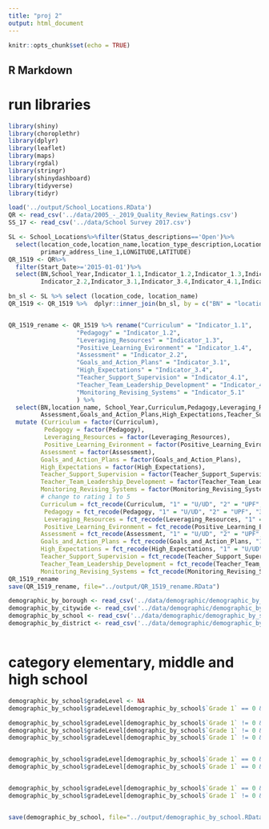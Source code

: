 ```yaml
---
title: "proj 2"
output: html_document
---
```


```r
knitr::opts_chunk$set(echo = TRUE)
```

## R Markdown
# run libraries 
```r
library(shiny)
library(choroplethr)
library(dplyr)
library(leaflet)
library(maps)
library(rgdal)
library(stringr)
library(shinydashboard)
library(tidyverse)
library(tidyr)
```


```r
load('../output/School_Locations.RData')
QR <- read_csv('../data/2005_-_2019_Quality_Review_Ratings.csv')
SS_17 <- read_csv('../data/School Survey 2017.csv')

SL <- School_Locations%>%filter(Status_descriptions=='Open')%>%
  select(location_code,location_name,location_type_description,Location_Category_Description,
         primary_address_line_1,LONGITUDE,LATITUDE)
QR_1519 <- QR%>%
  filter(Start_Date>='2015-01-01')%>%
  select(BN,School_Year,Indicator_1.1,Indicator_1.2,Indicator_1.3,Indicator_1.4,
         Indicator_2.2,Indicator_3.1,Indicator_3.4,Indicator_4.1,Indicator_4.2,Indicator_5.1)

```

```r
bn_sl <- SL %>% select (location_code, location_name)
QR_1519 <- QR_1519 %>%  dplyr::inner_join(bn_sl, by = c("BN" = "location_code")) 


QR_1519_rename <- QR_1519 %>% rename("Curriculum" = "Indicator_1.1", 
                   "Pedagogy" = "Indicator_1.2",
                   "Leveraging_Resources" = "Indicator_1.3",
                   "Positive_Learning_Evironment" = "Indicator_1.4",
                   "Assessment" = "Indicator_2.2",
                   "Goals_and_Action_Plans" = "Indicator_3.1",
                   "High_Expectations" = "Indicator_3.4",
                   "Teacher_Support_Supervision" = "Indicator_4.1",
                   "Teacher_Team_Leadership_Development" = "Indicator_4.2", 
                   "Monitoring_Revising_Systems" = "Indicator_5.1"
                   ) %>%
  select(BN,location_name, School_Year,Curriculum,Pedagogy,Leveraging_Resources,Positive_Learning_Evironment,
         Assessment,Goals_and_Action_Plans,High_Expectations,Teacher_Support_Supervision,Teacher_Team_Leadership_Development,Monitoring_Revising_Systems) %>% 
  mutate (Curriculum = factor(Curriculum),
          Pedagogy = factor(Pedagogy),
          Leveraging_Resources = factor(Leveraging_Resources),
          Positive_Learning_Evironment = factor(Positive_Learning_Evironment),
         Assessment = factor(Assessment),
         Goals_and_Action_Plans = factor(Goals_and_Action_Plans),
         High_Expectations = factor(High_Expectations),
         Teacher_Support_Supervision = factor(Teacher_Support_Supervision),
         Teacher_Team_Leadership_Development = factor(Teacher_Team_Leadership_Development),
         Monitoring_Revising_Systems = factor(Monitoring_Revising_Systems), 
         # change to rating 1 to 5 
         Curriculum = fct_recode(Curriculum, "1" = "U/UD", "2" = "UPF", "3" = "D", "4" = "P", "5" = "WD", "6" = "O"), 
          Pedagogy = fct_recode(Pedagogy, "1" = "U/UD", "2" = "UPF", "3" = "D", "4" = "P", "5" = "WD", "6" = "O"),
          Leveraging_Resources = fct_recode(Leveraging_Resources, "1" = "U/UD", "2" = "UPF", "3" = "D", "4" = "P", "5" = "WD", "6" = "O"),
          Positive_Learning_Evironment = fct_recode(Positive_Learning_Evironment, "1" = "U/UD", "2" = "UPF", "3" = "D", "4" = "P", "5" = "WD", "6" = "O"),
         Assessment = fct_recode(Assessment, "1" = "U/UD", "2" = "UPF", "3" = "D", "4" = "P", "5" = "WD", "6" = "O"),
         Goals_and_Action_Plans = fct_recode(Goals_and_Action_Plans, "1" = "U/UD", "2" = "UPF", "3" = "D", "4" = "P", "5" = "WD", "6" = "O"),
         High_Expectations = fct_recode(High_Expectations, "1" = "U/UD", "2" = "UPF", "3" = "D", "4" = "P", "5" = "WD", "6" = "O"),
         Teacher_Support_Supervision = fct_recode(Teacher_Support_Supervision, "1" = "U/UD", "2" = "UPF", "3" = "D", "4" = "P", "5" = "WD", "6" = "O"),
         Teacher_Team_Leadership_Development = fct_recode(Teacher_Team_Leadership_Development, "1" = "U/UD", "2" = "UPF", "3" = "D", "4" = "P", "5" = "WD", "6" = "O"),
         Monitoring_Revising_Systems = fct_recode(Monitoring_Revising_Systems, "1" = "U/UD", "2" = "UPF", "3" = "D", "4" = "P", "5" = "WD", "6" = "O"))
QR_1519_rename
save(QR_1519_rename, file="../output/QR_1519_rename.RData")

```


```r
demographic_by_borough <- read_csv('../data/demographic/demographic_by_borough.csv')
demographic_by_citywide <- read_csv('../data/demographic/demographic_by_citywide.csv')
demographic_by_school <- read_csv('../data/demographic/demographic_by_school.csv')
demographic_by_district <- read_csv('../data/demographic/demographic_by_district.csv')



```

# category elementary, middle and high school 
```r
demographic_by_school$gradeLevel <- NA
demographic_by_school$gradeLevel[demographic_by_school$`Grade 1` == 0 & demographic_by_school$`Grade 6` == 0 & demographic_by_school$`Grade 9` == 0] <- "no records" 

demographic_by_school$gradeLevel[demographic_by_school$`Grade 1` != 0 & demographic_by_school$`Grade 6` == 0 & demographic_by_school$`Grade 9` == 0] <- "elementary" 
demographic_by_school$gradeLevel[demographic_by_school$`Grade 1` != 0 & demographic_by_school$`Grade 6` != 0 & demographic_by_school$`Grade 9` == 0] <- "elementary, middle" 
demographic_by_school$gradeLevel[demographic_by_school$`Grade 1` != 0 & demographic_by_school$`Grade 6` != 0 & demographic_by_school$`Grade 9` != 0] <- "elementary, middle, high" 


demographic_by_school$gradeLevel[demographic_by_school$`Grade 1` == 0 & demographic_by_school$`Grade 6` != 0 & demographic_by_school$`Grade 9` == 0] <- "middle" 
demographic_by_school$gradeLevel[demographic_by_school$`Grade 1` == 0 & demographic_by_school$`Grade 6` != 0 & demographic_by_school$`Grade 9` != 0] <- "middle, high" 


demographic_by_school$gradeLevel[demographic_by_school$`Grade 1` == 0 & demographic_by_school$`Grade 6` == 0 & demographic_by_school$`Grade 9` != 0] <- "high" 
demographic_by_school$gradeLevel[demographic_by_school$`Grade 1` != 0 & demographic_by_school$`Grade 6` == 0 & demographic_by_school$`Grade 9` != 0] <- "elementary, high" 


save(demographic_by_school, file="../output/demographic_by_school.RData")

```

